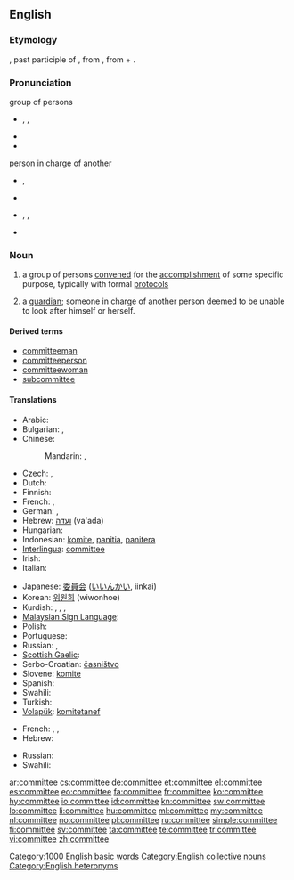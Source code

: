 ==English==

===Etymology===
{{rfv-etymology|lang=en}} {{etyl|xno}} {{term|comité|lang=xno}}, past participle of {{term|commettre||to commit|lang=xno}}, from {{etyl|la}} {{term|committere|lang=la}}, from {{term|con-||with|lang=la}} + {{term|mittere||to send|lang=la}}.

===Pronunciation===
; group of persons
* {{enPR|kə-mĭtʹē}}, {{IPA|[kəˈmɪt.i]}}, {{SAMPA|/k@"mIt.i/}}
* {{audio|en-us-committee.ogg|Audio (US)}}
* {{rhymes|ɪti}}

; person in charge of another
* {{a|UK}} {{IPA|[kɒmɪˈtiː]}}, {{SAMPA|/kQmIt"i:/}}
* {{rhymes|iː}}
* {{a|US}} {{enPR|käm-ĭ-tēʹ}}, {{IPA|[kɑmɪˈtiː]}}, {{SAMPA|/kAmIt"i:/}}
* {{rhymes|iː}}

===Noun===
{{wikipedia}}
{{en-noun}}

# a group of persons [[convene]]d for the [[accomplishment]] of some specific purpose, typically with formal [[protocol]]s
# {{archaic}} a [[guardian]]; someone in charge of another person deemed to be unable to look after himself or herself.

====Derived terms====
* [[committeeman]]
* [[committeeperson]]
* [[committeewoman]]
* [[subcommittee]]

====Translations====
{{trans-top|group of persons convened for the accomplishment of some specific purpose}}
* Arabic: {{t|ar|لجنة|f|tr=laǧnah}}
* Bulgarian: {{t+|bg|комитет|m}}, {{t+|bg|комисия|f}}
* Chinese:
*: Mandarin: {{t-|cmn|委員會|sc=Hani}}, {{t-|cmn|委员会|tr=wěiyuánhuì|sc=Hani}}
* Czech: {{t-|cs|výbor|m}}, {{t-|cs|komise|f}}
* Dutch: {{t-|nl|comité|n}}
* Finnish: {{t-|fi|komitea}}
* French: {{t+|fr|comité|m}}, {{t|fr|commission|f}}
* German: {{t+|de|Komitee|n}}, {{t+|de|Ausschuß|m}}
* Hebrew: [[ועדה]] (va'ada) {{f}}
* Hungarian: {{t+|hu|bizottság}}
* Indonesian: [[komite]], [[panitia]], [[panitera]]
* [[Interlingua]]: [[#Interlingua|committee]]
* Irish: {{t|ga|coiste|m}}
* Italian: {{t|it|comitato|m}}
{{trans-mid}}
* Japanese: [[委員会]] ([[いいんかい]], iinkai)
* Korean: [[위원회]] (wiwonhoe)
* Kurdish: {{t+|ku|komîte|f}}, {{t+|ku|deste|f}}, {{t+|ku|lijne|f}}, {{t+|ku|kom|f}}
* [[Malaysian Sign Language]]: {{tø|xml|jawatankuasa}}
* Polish: {{t-|pl|komitet|m}}
* Portuguese: {{t+|pt|comité|m}}
* Russian: {{t|ru|комитет|m}}, {{t|ru|комиссия|f}}
* [[Scottish Gaelic]]: {{t|gd|comataidh|f}}
* Serbo-Croatian: [[časništvo]] {{n}}
* Slovene: [[komite]] {{m}}
* Spanish: {{t-|es|comité|m}}
* Swahili: {{t+|sw|kamitii|xs=Swahili}}
* Turkish: {{t|tr|kurul}}
* [[Volapük]]: [[komitetanef]]
{{trans-bottom}}

{{trans-top|archaic: someone in charge of another}}
* French: {{t|fr|tuteur|m}}, {{t|fr|gardien|m}}, {{t|fr|curateur|m}}
* Hebrew: {{t|he|ממונה|m|tr=memuné}}
{{trans-mid}}
* Russian: {{t|ru|опекун|m}}
* Swahili: {{t+|sw|kamitii|xs=Swahili}}
{{trans-bottom}}

[[Category:1000 English basic words]]
[[Category:English collective nouns]]
[[Category:English heteronyms]]

[[ar:committee]]
[[cs:committee]]
[[de:committee]]
[[et:committee]]
[[el:committee]]
[[es:committee]]
[[eo:committee]]
[[fa:committee]]
[[fr:committee]]
[[ko:committee]]
[[hy:committee]]
[[io:committee]]
[[id:committee]]
[[kn:committee]]
[[sw:committee]]
[[lo:committee]]
[[li:committee]]
[[hu:committee]]
[[ml:committee]]
[[my:committee]]
[[nl:committee]]
[[no:committee]]
[[pl:committee]]
[[ru:committee]]
[[simple:committee]]
[[fi:committee]]
[[sv:committee]]
[[ta:committee]]
[[te:committee]]
[[tr:committee]]
[[vi:committee]]
[[zh:committee]]
